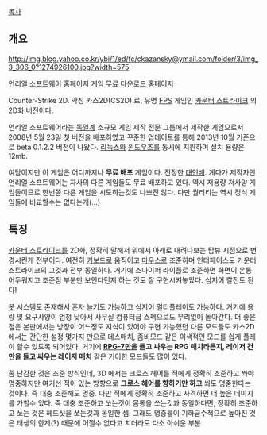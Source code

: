 [[목차]]
== 개요 ==
http://img.blog.yahoo.co.kr/ybi/1/ed/fc/ckazansky@ymail.com/folder/3/img_3_306_0?1274926100.jpg?width=575

[http://www.cs2d.unrealsoftware.de/ 언리얼 소프트웨어 홈페이지]
[http://www.cs2d.unrealsoftware.de/download.php 게임 무료 다운로드 홈페이지]

Counter-Strike 2D. 약칭 카스2D(CS2D) 로, 유명 [[FPS]] 게임인 [[카운터 스트라이크]] 의 2D화 버전이다. 

언리얼 소프트웨어라는 [[독일]]계 소규모 게임 제작 전문 그룹에서 제작한 게임으로서 2008년 5월 23일 첫 버전을 배포하였고 꾸준한 업데이트를 통해 2013년 10월 기준으로 beta 0.1.2.2 버전이 나왔다. [[리눅스]]와 [[윈도우즈]]를 동시에 지원하며 설치 용량은 12mb. 

여담이지만 이 게임은 어디까지나 '''무료 배포''' 게임이다. 진정한 [[대인배]]. 게다가 제작자인 언리얼 소프트웨어는 자사의 다른 게임들도 무료 배포하고 있다. 역시 저용량 저사양 게임들이므로 한번쯤 다른 게임을 시도하는것도 나쁘진 않다. 다만 퀄리티는 역시 정식 게임들에 비교할수는 없다는게(...) 

== 특징 ==
[[카운터 스트라이크]]를 2D화, 정확히 말해서 위에서 아래로 내려다보는 탑뷰 시점으로 변경시킨게 전부이다. 여전히 [[키보드]]로 움직이고 [[마우스]]로 조준하며 인터페이스도 카운터 스트라이크의 그것과 전부 동일하다. 거기에 스나이퍼 라이플로 조준하면 화면이 온통 어두워지고 조준점 부분만 보인다던지 하는 것도 잘 구현시켜놓았다. 심지어 칼전도 된다! 

[[봇]] 시스템도 존재해서 혼자 놀기도 가능하고 심지어 멀티플레이도 가능하다. 거기에 용량 및 요구사양이 엄청 낮아서 사무실 컴퓨터급 스펙으로도 무리없이 돌아간다. 더 좋은점은 본판에서는 방장이 어느정도 지식이 있어야 구현 가능했던 다른 모드들도 카스2D 에서는 간단한 설정 몇가지 만으로 데스매치, 좀비모드 같은 이색적인 모드를 쉽게 플레이 할수 있도록 되어있다. 거기에 '''[[RPG-7]]만을 들고 싸우는 RPG 매치라든지, 레이저 건만을 들고 싸우는 레이저 매치''' 같은 기이한 모드들도 많이 있다. 

좀 난감한 것은 조준 방식인데, 3D 에서는 크로스 헤어를 적에게 정확히 조준하고 쏴야 명중하지만 여기선 적이 있는 방향으로 '''크로스 헤어를 향하기만 하고''' 쏴도 명중한다는 것이다. 즉 대충 조준해도 명중. 다만 적에게 정확히 조준하고 사격하면 더 높은 데미지를 가할수 있다. 즉 대충 조준하고 쏘는것이 몸통을 쏘는것과 동일하다면, 정확히 조준하고 쏘는 것은 헤드샷을 쏘는것과 동일한 셈. 그래도 명중률이 기하급수적으로 높아진 것은 태생의 한계(?) 때문에 어쩔수 없다고 치더라도 다소 아쉬운 부분. 
